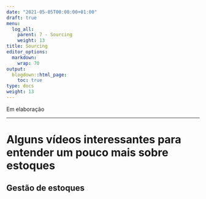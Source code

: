 ```yaml
---
date: "2021-05-05T00:00:00+01:00"
draft: true
menu:
  log_all:
    parent: 7 - Sourcing
    weight: 13
title: Sourcing
editor_options: 
  markdown: 
    wrap: 70
output: 
  blogdown::html_page:
    toc: true
type: docs
weight: 13
---
```


Em elaboração

<hr>

# Alguns vídeos interessantes para entender um pouco mais sobre estoques

## Gestão de estoques





